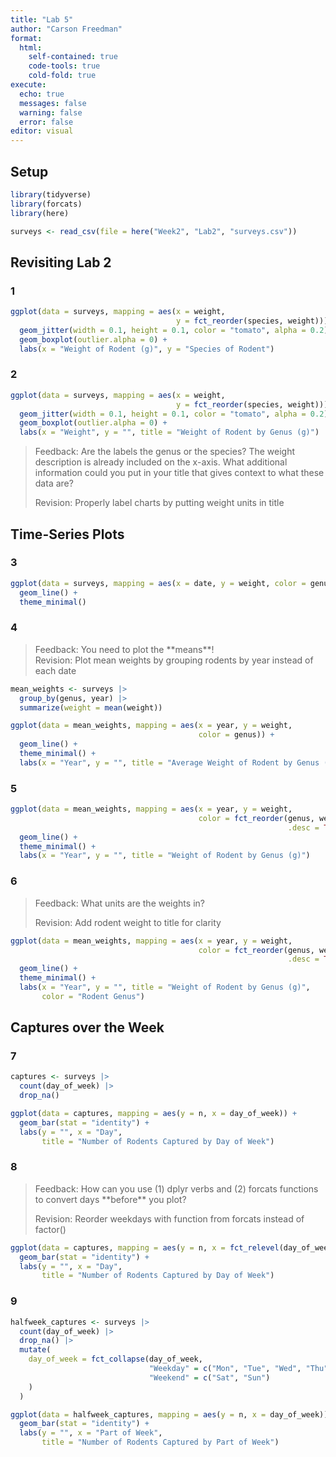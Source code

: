```yaml
---
title: "Lab 5"
author: "Carson Freedman"
format: 
  html:
    self-contained: true
    code-tools: true
    cold-fold: true
execute:
  echo: true
  messages: false
  warning: false
  error: false
editor: visual
---
```


## Setup

```r
library(tidyverse)
library(forcats)
library(here)
```

```r
surveys <- read_csv(file = here("Week2", "Lab2", "surveys.csv"))
```

## Revisiting Lab 2

### 1

```r
ggplot(data = surveys, mapping = aes(x = weight, 
                                     y = fct_reorder(species, weight))) +
  geom_jitter(width = 0.1, height = 0.1, color = "tomato", alpha = 0.2) +
  geom_boxplot(outlier.alpha = 0) +
  labs(x = "Weight of Rodent (g)", y = "Species of Rodent")
```

### 2

```r
ggplot(data = surveys, mapping = aes(x = weight, 
                                     y = fct_reorder(species, weight))) +
  geom_jitter(width = 0.1, height = 0.1, color = "tomato", alpha = 0.2) +
  geom_boxplot(outlier.alpha = 0) +
  labs(x = "Weight", y = "", title = "Weight of Rodent by Genus (g)")
```

> Feedback: Are the labels the genus or the species? The weight description is already included on the x-axis. What additional information could you put in your title that gives context to what these data are?
>
> Revision: Properly label charts by putting weight units in title

## Time-Series Plots

### 3

```r
ggplot(data = surveys, mapping = aes(x = date, y = weight, color = genus)) +
  geom_line() +
  theme_minimal()
```

### 4

> Feedback: You need to plot the \*\*means\*\*!\
> Revision: Plot mean weights by grouping rodents by year instead of each date

```r
mean_weights <- surveys |>
  group_by(genus, year) |>
  summarize(weight = mean(weight))

ggplot(data = mean_weights, mapping = aes(x = year, y = weight, 
                                          color = genus)) +
  geom_line() +
  theme_minimal() +
  labs(x = "Year", y = "", title = "Average Weight of Rodent by Genus (g)")
```

### 5

```r
ggplot(data = mean_weights, mapping = aes(x = year, y = weight, 
                                          color = fct_reorder(genus, weight, 
                                                              .desc = TRUE))) +
  geom_line() +
  theme_minimal() +
  labs(x = "Year", y = "", title = "Weight of Rodent by Genus (g)")
```

### 6

> Feedback: What units are the weights in?
>
> Revision: Add rodent weight to title for clarity

```r
ggplot(data = mean_weights, mapping = aes(x = year, y = weight, 
                                          color = fct_reorder(genus, weight, 
                                                              .desc = TRUE))) +
  geom_line() +
  theme_minimal() +
  labs(x = "Year", y = "", title = "Weight of Rodent by Genus (g)",
       color = "Rodent Genus")
```

## Captures over the Week

### 7

```r
captures <- surveys |>
  count(day_of_week) |>
  drop_na() 

ggplot(data = captures, mapping = aes(y = n, x = day_of_week)) +
  geom_bar(stat = "identity") +
  labs(y = "", x = "Day", 
       title = "Number of Rodents Captured by Day of Week")
```

### 8

> Feedback: How can you use (1) dplyr verbs and (2) forcats functions to convert days \*\*before\*\* you plot?
>
> Revision: Reorder weekdays with function from forcats instead of factor()

```r
ggplot(data = captures, mapping = aes(y = n, x = fct_relevel(day_of_week, c("Mon", "Tue", "Wed", "Thu", "Fri", "Sat", "Sun")))) +
  geom_bar(stat = "identity") +
  labs(y = "", x = "Day", 
       title = "Number of Rodents Captured by Day of Week")
```

### 9

```r
halfweek_captures <- surveys |>
  count(day_of_week) |>
  drop_na() |>
  mutate(
    day_of_week = fct_collapse(day_of_week, 
                               "Weekday" = c("Mon", "Tue", "Wed", "Thu", "Fri"),
                               "Weekend" = c("Sat", "Sun")
    )
  )

ggplot(data = halfweek_captures, mapping = aes(y = n, x = day_of_week)) +
  geom_bar(stat = "identity") +
  labs(y = "", x = "Part of Week", 
       title = "Number of Rodents Captured by Part of Week")
```
